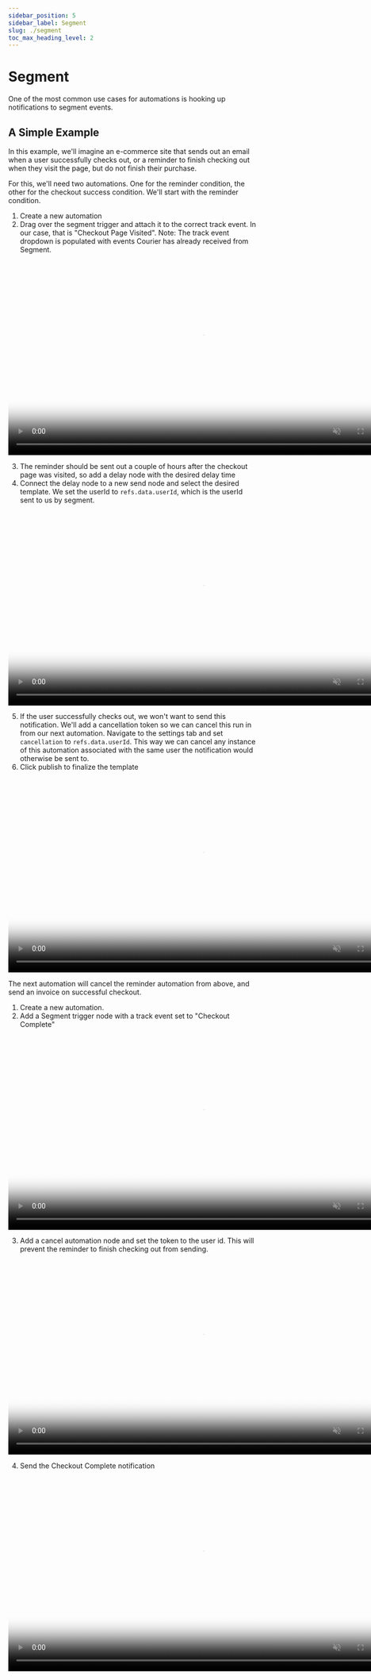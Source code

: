 ```yaml
---
sidebar_position: 5
sidebar_label: Segment
slug: ./segment
toc_max_heading_level: 2
---
```



# Segment

One of the most common use cases for automations is hooking up notifications to segment events.

## A Simple Example

In this example, we'll imagine an e-commerce site that sends out an email when a user successfully
checks out, or a reminder to finish checking out when they visit the page, but do not finish their
purchase.

For this, we'll need two automations. One for the reminder condition, the other for the checkout
success condition. We'll start with the reminder condition.

1. Create a new automation
2. Drag over the segment trigger and attach it to the correct track event. In our case, that is
   "Checkout Page Visited". Note: The track event dropdown is populated with events Courier has
   already received from Segment.

<video width="783" loop autoPlay muted controls poster={videoThumbnail}>
  <source src={segmentTrackVisitedURL} />
</video>

3. The reminder should be sent out a couple of hours after the checkout page was visited, so
   add a delay node with the desired delay time
4. Connect the delay node to a new send node and select the desired template. We set the userId to
   `refs.data.userId`, which is the userId sent to us by segment.

<video width="783" loop autoPlay muted controls poster={videoThumbnail}>
  <source src={settingUpDelayAndSendURL} />
</video>

5. If the user successfully checks out, we won't want to send this notification. We'll add a
   cancellation token so we can cancel this run in from our next automation. Navigate to the
   settings tab and set `cancellation` to `refs.data.userId`. This way we can cancel any instance
   of this automation associated with the same user the notification would otherwise be sent to.
6. Click publish to finalize the template

<video width="783" loop autoPlay muted controls poster={videoThumbnail}>
  <source src={settingUpCancellationURL} />
</video>

The next automation will cancel the reminder automation from above, and send an invoice on
successful checkout.

1. Create a new automation.
2. Add a Segment trigger node with a track event set to "Checkout Complete"

<video width="783" loop autoPlay muted controls poster={videoThumbnail}>
  <source src={segmentCheckoutCompleteURL} />
</video>

3. Add a cancel automation node and set the token to the user id. This will prevent the reminder
   to finish checking out from sending.

<video width="783" loop autoPlay muted controls poster={videoThumbnail}>
  <source src={segmentCancelNodeURL} />
</video>

4. Send the Checkout Complete notification

<video width="783" loop autoPlay muted controls poster={videoThumbnail}>
  <source src={segmentSendCheckoutCompleteURL} />
</video>
